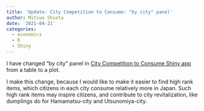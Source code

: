```yaml
---
title: 'Update: City Competition to Consume: "by city" panel'
author: Mitsuo Shiota
date: '2021-04-21'
categories:
  - economics
  - R
  - Shiny
---
```


I have changed "by city" panel in [City Competition to Consume Shiny app](https://mitsuoxv.shinyapps.io/jp-household/) from a table to a plot.

I make this change, because I would like to make it easier to find high rank items, which citizens in each city consume relatively more in Japan. Such high rank items may inspire citizens, and contribute to city revitalization, like dumplings do for Hamamatsu-city and Utsunomiya-city.
